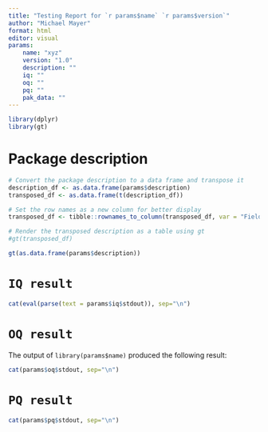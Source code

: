 ```yaml
---
title: "Testing Report for `r params$name` `r params$version`"
author: "Michael Mayer"
format: html
editor: visual
params:
    name: "xyz"
    version: "1.0"
    description: ""
    iq: ""
    oq: ""
    pq: ""
    pak_data: ""
---
```


```r
library(dplyr)
library(gt)
```

# Package description

```r
# Convert the package description to a data frame and transpose it
description_df <- as.data.frame(params$description)
transposed_df <- as.data.frame(t(description_df))

# Set the row names as a new column for better display
transposed_df <- tibble::rownames_to_column(transposed_df, var = "Field")

# Render the transposed description as a table using gt
#gt(transposed_df) 

gt(as.data.frame(params$description))
```

# `IQ result`

```r
cat(eval(parse(text = params$iq$stdout)), sep="\n")
```

# `OQ result`

The output of `library(params$name)` produced the following result:

```r
cat(params$oq$stdout, sep="\n")
```

# `PQ result`

```r
cat(params$pq$stdout, sep="\n")
```